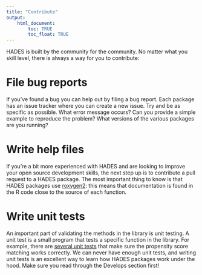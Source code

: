 ```yaml
---
title: "Contribute"
output: 
    html_document:
        toc: TRUE
        toc_float: TRUE
---
```


HADES is built by the community for the community. No matter what you skill level, there is always a way for you to contribute:

# File bug reports

If you've found a bug you can help out by filing a bug report. Each package has an issue tracker where you can create a new issue. Try and be as specific as possible. What error message occurs? Can you provide a simple example to reproduce the problem? What versions of the various packages are you running?

# Write help files

If you're a bit more experienced with HADES and are looking to improve your open source development skills, the next step up is to contribute a pull request to a HADES package. The most important thing to know is that HADES packages use [roxygen2](https://github.com/klutometis/roxygen): this means that documentation is found in the R code close to the source of each function. 

# Write unit tests

An important part of validating the methods in the library is unit testing. A unit test is a small program that tests a specific function in the library. For example, there are [several unit tests](https://github.com/OHDSI/CohortMethod/blob/master/tests/testthat/test-psFunctions.R#L5) that make sure the propensity score matching works correctly. We can never have enough unit tests, and writing unit tests is an excellent way to learn how HADES packages work under the hood. Make sure you read through the Develops section first!

